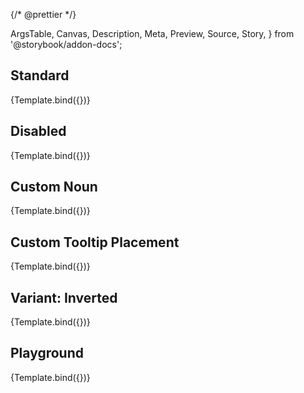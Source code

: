 {/* @prettier */}

  ArgsTable,
  Canvas,
  Description,
  Meta,
  Preview,
  Source,
  Story,
} from '@storybook/addon-docs';



<Meta
  title="Molecules/TablePaginationActions"
  component={TablePaginationActions}
  argTypes={argTypes}
/>

<Description of={TablePaginationActions} />

## Standard

<Canvas>
  <Story
    name="Standard"
    args={{
      count: 100,
      rowsPerPage: 25,
    }}
  >
    {Template.bind({})}
  </Story>
</Canvas>

## Disabled

<Canvas>
  <Story
    name="Disabled"
    args={{
      count: 100,
      disabled: true,
      rowsPerPage: 25,
    }}
  >
    {Template.bind({})}
  </Story>
</Canvas>

## Custom Noun

<Canvas>
  <Story
    name="Custom Noun"
    args={{
      count: 100,
      noun: 'Thing',
      rowsPerPage: 25,
    }}
  >
    {Template.bind({})}
  </Story>
</Canvas>

## Custom Tooltip Placement

<Canvas>
  <Story
    name="Custom Tooltip Placement"
    args={{
      count: 100,
      rowsPerPage: 25,
      tooltipPlacement: 'top',
    }}
  >
    {Template.bind({})}
  </Story>
</Canvas>

## Variant: Inverted

<Canvas>
  <Story
    name="Variant: Inverted"
    args={{
      count: 100,
      rowsPerPage: 25,
      variant: 'inverted',
    }}
  >
    {Template.bind({})}
  </Story>
</Canvas>

## Playground

<Canvas isColumn>
  <Source language="jsx" story="Playground" />
  <Story
    name="Playground"
    args={{
      count: 100,
      rowsPerPage: 25,
    }}
  >
    {Template.bind({})}
  </Story>
  <ArgsTable story="Playground" />
</Canvas>
